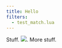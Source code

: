 ```yaml
---
title: Hello
filters:
  - test_match.lua
---
```


::: {#hello}

Stuff. ![](./an-image.qmd). More stuff.

:::